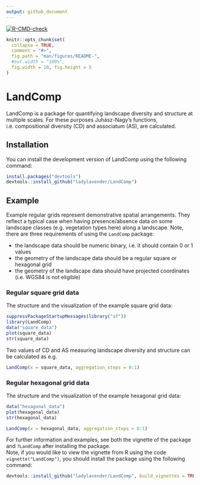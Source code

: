 ```yaml
---
output: github_document
---
```

<!-- Readme document of LandComp R package -->
<!-- badges: start -->
[![R-CMD-check](https://github.com/ladylavender/LandComp/actions/workflows/R-CMD-check.yaml/badge.svg)](https://github.com/ladylavender/LandComp/actions/workflows/R-CMD-check.yaml)
<!-- badges: end -->
```r
knitr::opts_chunk$set(
  collapse = TRUE,
  comment = "#>",
  fig.path = "man/figures/README-",
  #out.width = "100%",
  fig.width = 10, fig.height = 5
)
```

# LandComp

LandComp is a package for quantifying landscape diversity and structure at
multiple scales. For these purposes Juhász-Nagy's functions, i.e. compositional 
diversity (CD) and associatum (AS), are calculated.

## Installation

You can install the development version of LandComp using the following command:

``` r
install.packages("devtools")
devtools::install_github("ladylavender/LandComp")
```

## Example

Example regular grids represent demonstrative spatial arrangements. They reflect a typical case when having presence/absence data on some landscape classes (e.g. vegetation types here) along a landscape. 
Note, there are three requirements of using the `LandComp` package:

* the landscape data should be numeric binary, i.e. it should contain 0 or 1 values
* the geometry of the landscape data should be a regular square or hexagonal grid
* the geometry of the landscape data should have projected coordinates (i.e. WGS84 is not eligible)

### Regular square grid data

The structure and the visualization of the example square grid data:

```r
suppressPackageStartupMessages(library("sf"))
library(LandComp)
data("square_data")
plot(square_data)
str(square_data)
```

Two values of CD and AS measuring landscape diversity and structure can be calculated as e.g.

```r
LandComp(x = square_data, aggregation_steps = 0:1)
```

### Regular hexagonal grid data

The structure and the visualization of the example hexagonal grid data:

```r
data("hexagonal_data")
plot(hexagonal_data)
str(hexagonal_data)
```

```r
LandComp(x = hexagonal_data, aggregation_steps = 0:1)
```

For further information and examples, see both the vignette of the package and `?LandComp` after installing the package.  
Note, if you would like to view the vignette from R using the code `vignette("LandComp")`, you should install the package using the following command:

``` r
devtools::install_github("ladylavender/LandComp", build_vignettes = TRUE)
```
